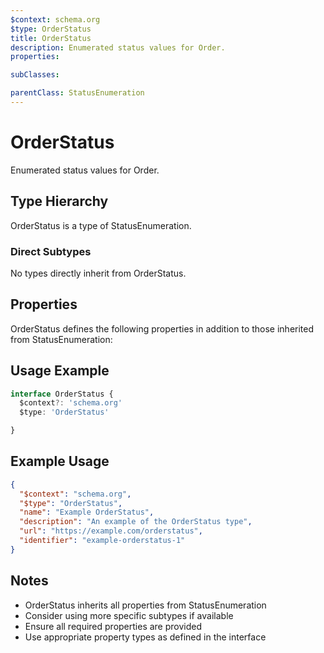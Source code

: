 ```yaml
---
$context: schema.org
$type: OrderStatus
title: OrderStatus
description: Enumerated status values for Order.
properties:

subClasses:

parentClass: StatusEnumeration
---
```


# OrderStatus

Enumerated status values for Order.

## Type Hierarchy

OrderStatus is a type of StatusEnumeration.

### Direct Subtypes

No types directly inherit from OrderStatus.

## Properties

OrderStatus defines the following properties in addition to those inherited from StatusEnumeration:



## Usage Example

```typescript
interface OrderStatus {
  $context?: 'schema.org'
  $type: 'OrderStatus'

}
```

## Example Usage

```json
{
  "$context": "schema.org",
  "$type": "OrderStatus",
  "name": "Example OrderStatus",
  "description": "An example of the OrderStatus type",
  "url": "https://example.com/orderstatus",
  "identifier": "example-orderstatus-1"
}
```

## Notes

- OrderStatus inherits all properties from StatusEnumeration
- Consider using more specific subtypes if available
- Ensure all required properties are provided
- Use appropriate property types as defined in the interface
